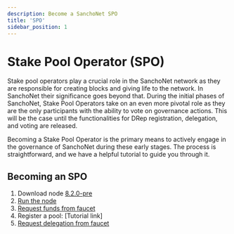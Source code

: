 ```yaml
---
description: Become a SanchoNet SPO
title: 'SPO'
sidebar_position: 1
---
```


# Stake Pool Operator (SPO)

Stake pool operators play a crucial role in the SanchoNet network as they are responsible for creating blocks and giving life to the network. In SanchoNet their significance goes beyond that. During the initial phases of SanchoNet, Stake Pool Operators take on an even more pivotal role as they are the only participants with the ability to vote on governance actions. This will be the case until the functionalities for DRep registration, delegation, and voting 
are released.

Becoming a Stake Pool Operator is the primary means to actively engage in the governance of SanchoNet during these early stages. 
The process is straightforward, and we have a helpful tutorial to guide you through it.

## Becoming an SPO

1. Download node [8.2.0-pre](https://github.com/input-output-hk/cardano-node/releases/tag/8.2.0-pre)
2. [Run the node](tutorials/start-a-node.mdx)
3. [Request funds from faucet](https://faucet.sanchonet.world.dev.cardano.org/basic-faucet)
4. Register a pool: [Tutorial link] 
5. [Request delegation from faucet](https://faucet.sanchonet.world.dev.cardano.org/basic-faucet)
